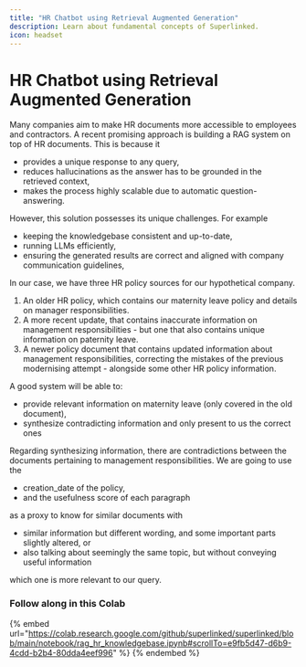 ```yaml
---
title: "HR Chatbot using Retrieval Augmented Generation"
description: Learn about fundamental concepts of Superlinked.
icon: headset
---
```




# HR Chatbot using Retrieval Augmented Generation

Many companies aim to make HR documents more accessible to employees and contractors. A recent promising approach is building a RAG system on top of HR documents. This is because it
- provides a unique response to any query,
- reduces hallucinations as the answer has to be grounded in the retrieved context,
- makes the process highly scalable due to automatic question-answering.

However, this solution possesses its unique challenges. For example
- keeping the knowledgebase consistent and up-to-date,
- running LLMs efficiently,
- ensuring the generated results are correct and aligned with company communication guidelines,

In our case, we have three HR policy sources for our hypothetical company.
1. An older HR policy, which contains our maternity leave policy and details on manager responsibilities.
1. A more recent update, that contains inaccurate information on management responsibilities - but one that also contains unique information on paternity leave.
1. A newer policy document that contains updated information about management responsibilities, correcting the mistakes of the previous modernising attempt - alongside some other HR policy information.

A good system will be able to:
- provide relevant information on maternity leave (only covered in the old document),
- synthesize contradicting information and only present to us the correct ones

Regarding synthesizing information, there are contradictions between the documents pertaining to management responsibilities. We are going to use the 
- creation_date of the policy,
- and the usefulness score of each paragraph

as a proxy to know for similar documents with 

- similar information but different wording, and some important parts slightly altered, or
- also talking about seemingly the same topic, but without conveying useful information

which one is more relevant to our query.

### Follow along in this Colab

{% embed url="https://colab.research.google.com/github/superlinked/superlinked/blob/main/notebook/rag_hr_knowledgebase.ipynb#scrollTo=e9fb5d47-d6b9-4cdd-b2b4-80dda4eef996" %}
{% endembed %}
